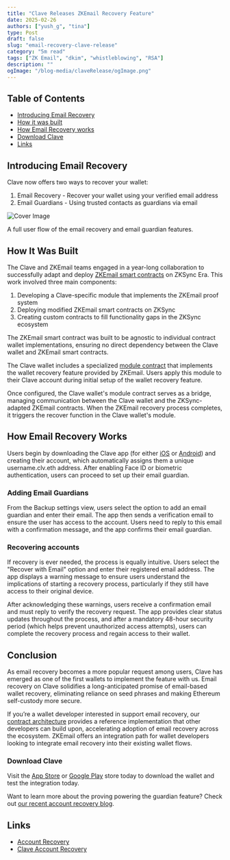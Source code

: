 ```yaml
---
title: "Clave Releases ZKEmail Recovery Feature"
date: 2025-02-26
authors: ["yush_g", "tina"]
type: Post
draft: false
slug: "email-recovery-clave-release"
category: "5m read"
tags: ["ZK Email", "dkim", "whistleblowing", "RSA"]
description: ""
ogImage: "/blog-media/claveRelease/ogImage.png"
---
```


## Table of Contents
- [Introducing Email Recovery](#introducing-email-recovery)<br/>
- [How it was built](#how-it-was-built)
- [How Email Recovery works](#how-email-recovery-works)
- [Download Clave](#download-clave)
- [Links](#links)

## Introducing Email Recovery

Clave now offers two ways to recover your wallet:

1. Email Recovery - Recover your wallet using your verified email address
2. Email Guardians - Using trusted contacts as guardians via email


<img src="/blog-media/claveRelease/coverImg.png" alt="Cover Image"/>
<p className="text-center text-sm italic mb-6">A full user flow of the email recovery and email guardian features.</p>


## How It Was Built

The Clave and ZKEmail teams engaged in a year-long collaboration to successfully adapt and deploy [ZKEmail smart contracts](https://github.com/zkemail/email-recovery) on ZKSync Era. This work involved three main components:

1. Developing a Clave-specific module that implements the ZKEmail proof system
2. Deploying modified ZKEmail smart contracts on ZKSync
3. Creating custom contracts to fill functionality gaps in the ZKSync ecosystem

The ZKEmail smart contract was built to be agnostic to individual contract wallet implementations, ensuring no direct dependency between the Clave wallet and ZKEmail smart contracts.

The Clave wallet includes a specialized [module contract](https://github.com/getclave/clave-email-recovery) that implements the wallet recovery feature provided by ZKEmail. Users apply this module to their Clave account during initial setup of the wallet recovery feature.

Once configured, the Clave wallet's module contract serves as a bridge, managing communication between the Clave wallet and the ZKSync-adapted ZKEmail contracts. When the ZKEmail recovery process completes, it triggers the recover function in the Clave wallet's module.

## How Email Recovery Works

Users begin by downloading the Clave app (for either [iOS](https://www.google.com/url?q=https://apps.apple.com/us/app/clave-smart-wallet/id6449253761&sa=D&source=docs&ust=1740516710587260&usg=AOvVaw0nGKfGYdgwIA0YPz1H16H5) or [Android](https://play.google.com/store/apps/details?id=com.clave.mobile)) and creating their account, which automatically assigns them a unique username.clv.eth address. After enabling Face ID or biometric authentication, users can proceed to set up their email guardian.

### Adding Email Guardians

From the Backup settings view, users select the option to add an email guardian and enter their email. The app then sends a verification email to ensure the user has access to the account. Users need to reply to this email with a confirmation message, and the app confirms their email guardian.

### Recovering accounts

If recovery is ever needed, the process is equally intuitive. Users select the "Recover with Email" option and enter their registered email address. The app displays a warning message to ensure users understand the implications of starting a recovery process, particularly if they still have access to their original device.

After acknowledging these warnings, users receive a confirmation email and must reply to verify the recovery request. The app provides clear status updates throughout the process, and after a mandatory 48-hour security period (which helps prevent unauthorized access attempts), users can complete the recovery process and regain access to their wallet.

## Conclusion

As email recovery becomes a more popular request among users, Clave has emerged as one of the first wallets to implement the feature with us. Email recovery on Clave solidifies a long-anticipated promise of email-based wallet recovery, eliminating reliance on seed phrases and making Ethereum self-custody more secure.

If you’re a wallet developer interested in support email recovery, our [contract architecture](https://github.com/zkemail/email-recovery) provides a reference implementation that other developers can build upon, accelerating adoption of email recovery across the ecosystem. ZKEmail offers an integration path for wallet developers looking to integrate email recovery into their existing wallet flows.

### Download Clave

Visit [](https://clave.xyz)the [App Store](https://apps.apple.com/us/app/clave-smart-wallet/id6449253761) or [Google Play](https://play.google.com/store/apps/details?id=com.clave.mobile) store today to download the wallet and test the integration today.

Want to learn more about the proving powering the guardian feature? Check out [](https://zkemail.xyz)[our recent account recovery blog](https://prove.email/blog/account-recovery).

## Links

- [Account Recovery](https://prove.email/blog/account-recovery)
- [Clave Account Recovery](https://blog.getclave.io/p/universal-recovery-a-social-recovery)